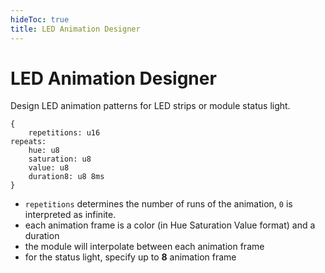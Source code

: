 ---
hideToc: true
title: LED Animation Designer
---


# LED Animation Designer

Design LED animation patterns for LED strips or module status light.

```
{
    repetitions: u16
repeats:
    hue: u8
    saturation: u8
    value: u8
    duration8: u8 8ms
}
```

* ``repetitions`` determines the number of runs of the animation, ``0`` is interpreted as infinite.
* each animation frame is a color (in Hue Saturation Value format) and a duration
* the module will interpolate between each animation frame
* for the status light, specify up to **8** animation frame

<LedAnimationDesigner />